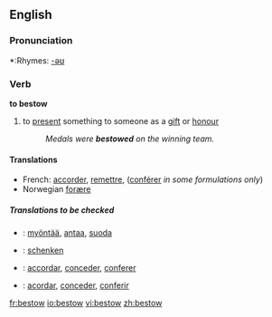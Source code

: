 ==English==

===Pronunciation===
*:Rhymes: [[Rhymes:English:-əʊ|-əʊ]]

===Verb===
'''to bestow'''
#{{transitive}} to [[present]] something to someone as a [[gift]] or [[honour]]
#:''Medals were '''bestowed''' on the winning team.''

====Translations====
{{top}}
*French: [[accorder]], [[remettre]], ([[conférer]] ''in some formulations only'')
*Norwegian [[forære]]
{{mid}}
{{bottom}}

=====Translations to be checked=====
*{{ttbc|Finnish}}: [[myöntää]], [[antaa]], [[suoda]]
*{{ttbc|German}}: [[schenken]] 
*{{ttbc|Interlingua}}: [[accordar]], [[conceder]], [[conferer]] 
*{{ttbc|Spanish}}: [[acordar]], [[conceder]], [[conferir]]

[[fr:bestow]]
[[io:bestow]]
[[vi:bestow]]
[[zh:bestow]]